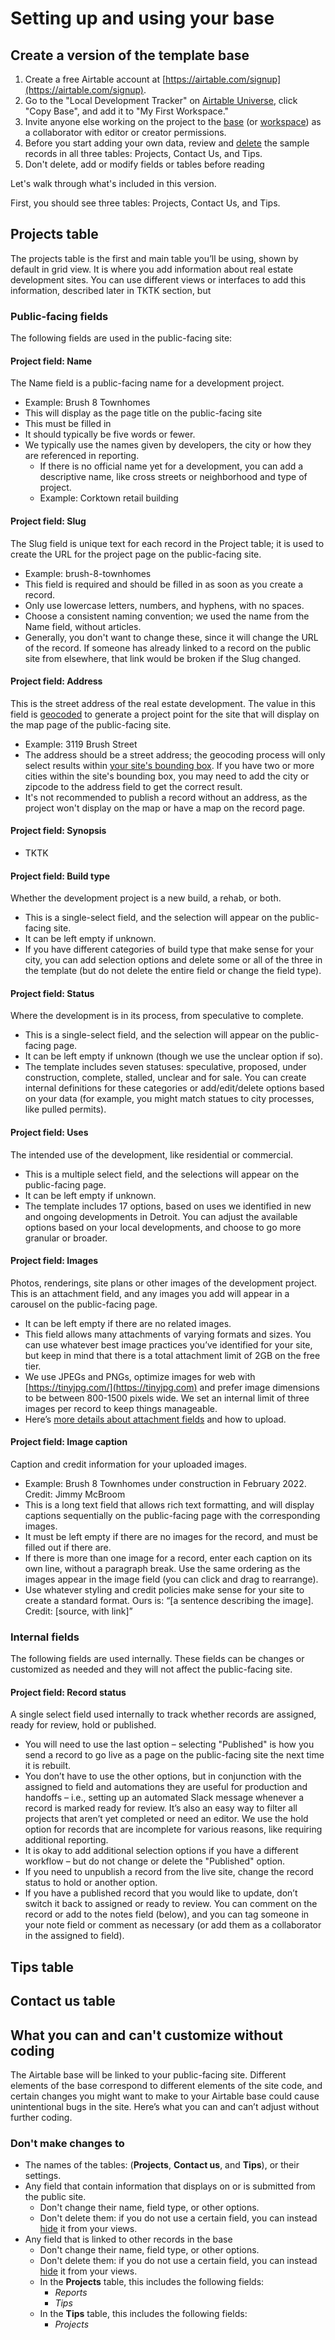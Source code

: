 
# Setting up and using your base

## Create a version of the template base

1. Create a free Airtable account at [https://airtable.com/signup](https://airtable.com/signup).
2. Go to the "Local Development Tracker" on [Airtable Universe](https://www.airtable.com/universe/exp1PtSWxyPHYGMIk/local-development-tracker), click "Copy Base", and add it to "My First Workspace."
3. Invite anyone else working on the project to the [base](https://support.airtable.com/hc/en-us/articles/202625759-Adding-a-base-collaborator) (or [workspace](https://support.airtable.com/hc/en-us/articles/203313505-Adding-a-workspace-collaborator)) as a collaborator with editor or creator permissions.
4. Before you start adding your own data, review and [delete]() the sample records in all three tables: Projects, Contact Us, and Tips.
5. Don't delete, add or modify fields or tables before reading 

Let's walk through what's included in this version.

First, you should see three tables: Projects, Contact Us, and Tips.

## Projects table

The projects table is the first and main table you’ll be using, shown by default in grid view. It is where you add information about real estate development sites. You can use different views or interfaces to add this information, described later in TKTK section, but 

### Public-facing fields

The following fields are used in the public-facing site:

#### Project field: Name

The Name field is a public-facing name for a development project.

- Example: Brush 8 Townhomes
- This will display as the page title on the public-facing site
- This must be filled in
- It should typically be five words or fewer. 
- We typically use the names given by developers, the city or how they are referenced in reporting. 
  - If there is no official name yet for a development, you can add a descriptive name, like cross streets or neighborhood and type of project. 
  - Example: Corktown retail building

#### Project field: Slug

The Slug field is unique text for each record in the Project table; it is used to create the URL for the project page on the public-facing site.

- Example: brush-8-townhomes
- This field is required and should be filled in as soon as you create a record.
- Only use lowercase letters, numbers, and hyphens, with no spaces.
- Choose a consistent naming convention; we used the name from the Name field, without articles.
- Generally, you don't want to change these, since it will change the URL of the record. If someone has already linked to a record on the public site from elsewhere, that link would be broken if the Slug changed.

#### Project field: Address

This is the street address of the real estate development. The value in this field is [geocoded](https://docs.mapbox.com/playground/geocoding/) to generate a project point for the site that will display on the map page of the public-facing site.

- Example: 3119 Brush Street
- The address should be a street address; the geocoding process will only select results within [your site's bounding box](./customizing-the-site#boundingbox). If you have two or more cities within the site's bounding box, you may need to add the city or zipcode to the address field to get the correct result.
- It's not recommended to publish a record without an address, as the project won't display on the map or have a map on the record page.

#### Project field: Synopsis

- TKTK

#### Project field: Build type

Whether the development project is a new build, a rehab, or both.

- This is a single-select field, and the selection will appear on the public-facing site.
- It can be left empty if unknown.
- If you have different categories of build type that make sense for your city, you can add selection options and delete some or all of the three in the template (but do not delete the entire field or change the field type).

#### Project field: Status

Where the development is in its process, from speculative to complete.

- This is a single-select field, and the selection will appear on the public-facing page. 
- It can be left empty if unknown (though we use the unclear option if so).  
- The template includes seven statuses: speculative, proposed, under construction, complete, stalled, unclear and for sale. You can create internal definitions for these categories or add/edit/delete options based on your data (for example, you might match statues to city processes, like pulled permits). 

#### Project field: Uses

The intended use of the development, like residential or commercial. 

- This is a multiple select field, and the selections will appear on the public-facing page.
- It can be left empty if unknown.  
- The template includes 17 options, based on uses we identified in new and ongoing developments in Detroit. You can adjust the available options based on your local developments, and choose to go more granular or broader.   

#### Project field: Images

Photos, renderings, site plans or other images of the development project.
This is an attachment field, and any images you add will appear in a carousel on the public-facing page. 

- It can be left empty if there are no related images.
- This field allows many attachments of varying formats and sizes. You can use whatever best image practices you’ve identified for your site, but keep in mind that there is a total attachment limit of 2GB on the free tier. 
- We use JPEGs and PNGs, optimize images for web with [https://tinyjpg.com/](https://tinyjpg.com) and prefer image dimensions to be between 800-1500 pixels wide. We set an internal limit of three images per record to keep things manageable. 
- Here’s [more details about attachment fields](https://support.airtable.com/hc/en-us/articles/360007852173-Attachment-field) and how to upload. 

#### Project field: Image caption

Caption and credit information for your uploaded images. 

- Example: Brush 8 Townhomes under construction in February 2022. Credit: Jimmy McBroom
- This is a long text field that allows rich text formatting, and will display captions sequentially on the public-facing page with the corresponding images.
- It must be left empty if there are no images for the record, and must be filled out if there are. 
- If there is more than one image for a record, enter each caption on its own line, without a paragraph break. Use the same ordering as the images appear in the image field (you can click and drag to rearrange). 
- Use whatever styling and credit policies make sense for your site to create a standard format. Ours is: “[a sentence describing the image]. Credit: [source, with link]”

### Internal fields
The following fields are used internally. These fields can be changes or customized as needed and they will not affect the public-facing site.

#### Project field: Record status

A single select field used internally to track whether records are assigned, ready for review, hold or published. 

- You will need to use the last option – selecting "Published" is how you send a record to go live as a page on the public-facing site the next time it is rebuilt. 
- You don’t have to use the other options, but in conjunction with the assigned to field and automations they are useful for production and handoffs – i.e., setting up an automated Slack message whenever a record is marked ready for review. It’s also an easy way to filter all projects that aren’t yet completed or need an editor. We use the hold option for records that are incomplete for various reasons, like requiring additional reporting. 
- It is okay to add additional selection options if you have a different workflow – but do not change or delete the "Published" option. 
- If you need to unpublish a record from the live site, change the record status to hold or another option. 
- If you have a published record that you would like to update, don’t switch it back to assigned or ready to review. You can comment on the record or add to the notes field (below), and you can tag someone in your note field or comment as necessary (or add them as a collaborator in the assigned to field).



## Tips table

## Contact us table








## What you can and can't customize without coding

The Airtable base will be linked to your public-facing site. Different elements of the base correspond to different elements of the site code, and certain changes you might want to make to your Airtable base could cause unintentional bugs in the site. Here’s what you can and can’t adjust without further coding. 

### Don't make changes to

- The names of the tables: (**Projects**, **Contact us**, and **Tips**), or their settings.
- Any field that contain information that displays on or is submitted from the public site.
  - Don't change their name, field type, or other options.
  - Don't delete them: if you do not use a certain field, you can instead [hide]() it from your views.
- Any field that is linked to other records in the base
  - Don't change their name, field type, or other options.
  - Don't delete them: if you do not use a certain field, you can instead [hide]() it from your views.
  - In the **Projects** table, this includes the following fields:
    - _Reports_
    - _Tips_
  - In the **Tips** table, this includes the following fields:
    - _Projects_


<TableOfContents index={5} />